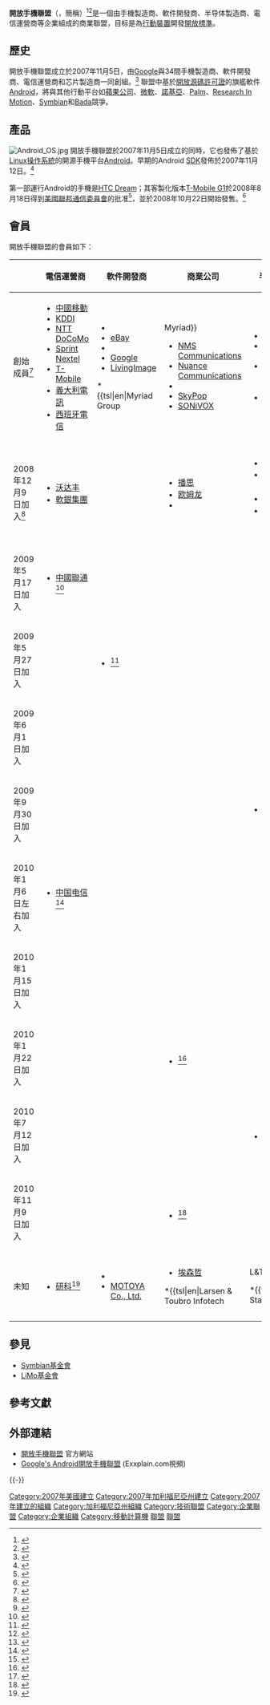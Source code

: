 {{noteTA
|G1=IT
|T=zh-cn:开放手持设备联盟; zh-tw:開放手機聯盟
}}
{{Infobox organization
|name           = 開放手機聯盟
|native_name    = Open Handset Alliance
|image          = OHA wordmark.svg
|image_border   = 
|logo           = Open Handset Alliance logo.svg

|size           = 250px
|caption        = 
|map            = 
|msize          = 
|mcaption       = 
|abbreviation   = OHA
|motto          = 
|formation      = {{start date|2007|10|10}}<ref>{{cite web|url=http://whois.domaintools.com/openhandsetalliance.com|title=OpenHandsetAlliance.com WHOIS, DNS, & Domain Info – DomainTools|work=[[WHOIS|WHOIS]]|access-date=2016-11-02|archive-date=2019-04-16|archive-url=https://web.archive.org/web/20190416013942/http://whois.domaintools.com/openhandsetalliance.com|dead-url=no}}</ref>
|extinction     = 
|type           = 开放式移动操作系统（[[Android|Android]]）开发组织
|status         = 
|purpose        = 
|headquarters   = {{USA}}[[加利福尼亞州|加利福尼亞州]][[山景城_(加利福尼亚州)|山景城]]
|location       = 
|coords         = 
|region_served  = 全球
|membership     = 移动操作系统、软件公司、商业公司、半导体公司、手机制造商
|language       = 
|leader_title   =
|leader_name    =
|main_organ     = 
|parent_organization = 
|affiliations   = 
|num_staff      = 
|num_volunteers = 
|budget         = 
|key_people     = 
|website        = {{URL|www.openhandsetalliance.com}}
|remarks        =
}}

'''開放手機聯盟'''（{{lang-en|'''O'''pen '''H'''andset '''A'''lliance}}，簡稱'''{{lang|en|OHA}}'''）<ref>{{cite web|title=美公司开发出首批Google Android手机软件|publisher=IT世界网|url=http://www.it.com.cn/f/news/081/15/536633.htm|date=2008年1月14日|accessdate=2010-10-03|deadurl=yes|archiveurl=https://web.archive.org/web/20080225161744/http://www.it.com.cn/f/news/081/15/536633.htm|archivedate=2008年2月25日}}</ref><ref>{{cite web|title=谷歌称将在近日发布PC合作伙伴名单|publisher=腾讯网|url=http://tech.qq.com/a/20090708/000493.htm|date=2009年7月8日|accessdate=2010-10-03|archive-date=2018-07-30|archive-url=https://web.archive.org/web/20180730203205/http://tech.qq.com/a/20090708/000493.htm|dead-url=no}}</ref>是一個由手機製造商、軟件開發商、半导体製造商、電信運營商等企業組成的商業聯盟，目标是為[[行動裝置|行動裝置]]開發[[開放標準|開放標準]]。

== 歷史 ==
開放手機聯盟成立於2007年11月5日，由[[Google|Google]]與34間手機製造商、軟件開發商、電信運營商和芯片製造商一同創組。<ref name="companies">{{cite web|url=http://www.openhandsetalliance.com/oha_members.html|title=Open Handset Alliance members page|date=2007-11-05|accessdate=2007-11-05|publisher=Open Handset Alliance|archive-date=2012-03-02|archive-url=https://www.webcitation.org/65rAjVYl6?url=http://www.openhandsetalliance.com/oha_members.html|dead-url=no}}</ref> 聯盟中基於[[開放源碼許可證|開放源碼許可證]]的旗艦軟件[[Android|Android]]，將與其他行動平台如[[蘋果公司|蘋果公司]]、[[微軟|微軟]]、[[諾基亞|諾基亞]]、[[Palm|Palm]]、[[Research_In_Motion|Research In Motion]]、[[Symbian|Symbian]]和[[Bada|Bada]]競爭。

== 產品 ==
[[File:Android_OS.jpg|thumb]]
開放手機聯盟於2007年11月5日成立的同時，它也發佈了基於[[Linux|Linux]][[操作系統|操作系統]]的開源手機平台[[Android|Android]]。早期的Android [[SDK|SDK]]發佈於2007年11月12日。<ref>{{cite web|url=http://www.openhandsetalliance.com/developers.html|title=Developers|date=2007-11-05|accessdate=2007-11-05|publisher=Open Handset Alliance|archive-date=2012-03-02|archive-url=https://www.webcitation.org/65rAjwnNR?url=http://www.openhandsetalliance.com/developers.html|dead-url=no}}</ref>

第一部運行Android的手機是[[HTC_Dream|HTC Dream]]；其客製化版本[[T-Mobile_G1|T-Mobile G1]]於2008年8月18日得到[[美國聯邦通信委員會|美國聯邦通信委員會]]的批准<ref>{{cite web|url=http://www.engadget.com/2008/08/18/htc-dream-fcc-approved-android-clear-for-launch/|title=FCC Approved HTC Dream|date=2008-08-18|publisher=Engadget|access-date=2010-05-11|archive-date=2012-03-02|archive-url=https://www.webcitation.org/65rAkMqwW?url=http://www.engadget.com/2008/08/18/htc-dream-fcc-approved-android-clear-for-launch/|dead-url=no}}</ref>，並於2008年10月22日開始發售。<ref>{{cite web|url=http://www.npr.org/templates/story/story.php?storyId=94982690|title=Google Is Calling. Will You Answer?|access-date=2010-05-11|archive-url=https://www.webcitation.org/65rAlNh7X?url=http://www.npr.org/templates/story/story.php?storyId=94982690|archive-date=2012-03-02|dead-url=yes}}</ref>

== 會員 ==
開放手機聯盟的會員如下：
{| class="wikitable" style="text-align:left; font-size: 90%;"
! width = "140" |
! width="120" | 電信運營商
! width="120" | 軟件開發商
! width="120" | 商業公司
! width="120" | 半導體公司
! width="120" | 手機製造商
|-
! 創始成員<ref>{{cite web|url=http://www.openhandsetalliance.com/oha_members.html|title=Open Handset Alliance Members|date=2008-10-15|access-date=2010-05-11|archive-date=2012-03-02|archive-url=https://www.webcitation.org/65rAjVYl6?url=http://www.openhandsetalliance.com/oha_members.html|dead-url=no}}</ref>
|
*[[中國移動|中國移動]]
*[[KDDI|KDDI]]
*[[NTT_DOCOMO|NTT DoCoMo]]
*[[Sprint|Sprint Nextel]]
*[[T-Mobile|T-Mobile]]
*[[義大利電信|義大利電訊]]
*[[西班牙電信|西班牙電信]]
|
*{{tsl|en|Ascender|}}
*[[EBay|eBay]]
*{{tsl|en|Esmertec|}}
*[[Google|Google]]
*[[LivingImage|LivingImage]]
*{{tsl|en|Myriad Group||Myriad}}
*[[NMS_Communications|NMS Communications]]
*[[Nuance_Communications|Nuance Communications]]
*{{tsl|en|PacketVideo|}}
*[[SkyPop|SkyPop]]
*[[SONiVOX|SONiVOX]]
|
*[[Aplix|Aplix]]
*[[Noser_Engineering|Noser Engineering]]
*[[The_Astonishing_Tribe|The Astonishing Tribe]]
*[[風河系統|風河系統]]
|
*{{tsl|en|Audience (telecom company)||Audience}}
*[[博通_(公司)|博通]]
*[[英特爾|英特爾]]
*[[邁威爾科技|邁威爾科技]]
*[[英伟达|英伟达]]
*[[高通公司|高通公司]]
*{{tsl|en|SiRF|SiRF科技集團}}
*[[Synaptics|Synaptics]]
*[[德州儀器|德州儀器]]
|
*[[宏達國際電子|宏達國際電子]]
*[[LG集团|LG集团]]
*[[索尼|索尼]]
*[[摩托羅拉|摩托羅拉]]
*[[三星電子|三星電子]]
|-
! 2008年12月9日加入<ref name="OHA20081209">{{cite web|url=http://www.openhandsetalliance.com/press_120908.html|title=Open Handset Alliance announces 14 new members|date=2008-12-09|publisher=Open Handset Alliance|access-date=2010-05-11|archive-date=2020-11-06|archive-url=https://web.archive.org/web/20201106095337/http://www.openhandsetalliance.com/press_120908.html|dead-url=no}}</ref>
|
*[[沃达丰|沃达丰]]
*[[軟銀集團|軟銀集團]]
|
|
*[[播思|播思]]
*[[欧姆龙|欧姆龙]]
*{{tsl|en|Teleca|}}
|
*{{tsl|en|AKM Semiconductor|}}
*[[安謀國際科技|安謀國際科技]]
*[[高通創銳訊|高通創銳訊]]
*[[易利信手機技術平台|愛立信移動平台]]<ref name="OHA20081209EMP">{{cite web|url=http://www.ericsson.com/ericsson/press/releases/20081209-1276213.shtml|title=Ericsson further expands its Open OS offering by joining the Open Handset Alliance|date=2008-12-09|publisher=Ericsson|access-date=2010-05-11|archive-date=2009-02-17|archive-url=https://web.archive.org/web/20090217215054/http://www.ericsson.com/ericsson/press/releases/20081209-1276213.shtml|dead-url=no}}</ref>
|
*[[華碩電腦|華碩電腦]]
*[[台灣國際航電|台灣國際航電]]
*[[華為|華為]]
*[[索尼愛立信|索尼愛立信]]
*[[愛立信|愛立信]]
*[[東芝|東芝]]
*[[戴爾|戴爾]]
|-
! 2009年5月17日加入
|
*[[中國聯通|中國聯通]]<ref name="OHA2009PRS">{{cite web|url=http://www.openhandsetalliance.com/press_releases.html|title=Open Handset Alliance member announcements|date=2009|publisher=Open Handset Alliance|access-date=2010-05-11|archive-date=2021-04-22|archive-url=https://web.archive.org/web/20210422130327/http://www.openhandsetalliance.com/press_releases.html|dead-url=no}}</ref>
|
|
|
|
|-
! 2009年5月27日加入
|
|
* {{tsl|en|SVOX|}}<ref name="SVOX20090527">{{cite web|url=http://www.svox.com/News-Items-SVOX-brings-speech-solutions-to-Android.aspx|title=SVOX announces its joining of the Open Handset Alliance|date=2009-05-27|publisher=SVOX|access-date=2010-05-11|archive-date=2009-06-15|archive-url=https://web.archive.org/web/20090615013940/http://www.svox.com/News-Items-SVOX-brings-speech-solutions-to-Android.aspx|dead-url=no}}</ref>
|
|
|
|-
! 2009年6月1日加入
|
|
|
|
|
* [[宏碁|宏碁]]<ref name="ACER20090601">{{cite web|url=http://phandroid.com/2009/06/01/acer-joins-oha-expects-end-of-year-android/|title=Acer announces its joining of the Open Handset Alliance|date=2009-06-01|publisher=Acer|access-date=2010-05-11|archive-date=2019-05-25|archive-url=https://web.archive.org/web/20190525230800/https://phandroid.com/2009/06/01/acer-joins-oha-expects-end-of-year-android/|dead-url=no}}</ref>
|-
! 2009年9月30日加入
|
|
|
|
* [[MIPS科技公司|MIPS科技公司]]<ref name="MIPS20090930">{{cite web|url=http://www.mips.com/news-events/newsroom/release-archive-2009/9_30_09.dot|title=MIPS Technologies Joins the Open Handset Alliance|date=2009-09-30|publisher=MIPS Technologies, Inc.|access-date=2010-05-11|archive-date=2010-07-15|archive-url=https://web.archive.org/web/20100715023121/http://www.mips.com/news-events/newsroom/release-archive-2009/9_30_09.dot|dead-url=yes}}</ref>
|
|-
! 2010年1月6日左右加入
|
* [[中国电信|中国电信]]<ref name="chinatelecom20100106">{{cite web|url=http://www.donews.com/Content/201001/91f614ddcbf44d088a65f6114db5d480.shtm|title=中国电信已加入谷歌Android开放联盟|date=2010-01-06|publisher=CCTIME|dead-url=yes|archive-url=https://web.archive.org/web/20100109114034/http://www.donews.com/Content/201001/91f614ddcbf44d088a65f6114db5d480.shtm|archive-date=2010-01-09|accessdate=2018-02-23}}</ref>
|
|
|
|
|-
! 2010年1月15日加入
|
|
|
|
|
* [[中興通訊|中興通訊]]<ref name="ZTE20100115">{{cite web|url=http://wwwen.zte.com.cn/en/press_center/press_clipping/201001/t20100115_179607.html|title=ZTE to launch Android handsets this quarter|date=2010-01-15|publisher=ZTE|access-date=2010-05-11|archive-date=2011-07-24|archive-url=https://web.archive.org/web/20110724132607/http://wwwen.zte.com.cn/en/press_center/press_clipping/201001/t20100115_179607.html|dead-url=no}}</ref>
|-
! 2010年1月22日加入
|
|
|
* {{tsl|en|Sasken Communication Technologies|}}<ref name="SASKEN20100122">{{cite web|url=http://www.sasken.com/newsroom/press/2010/22_Jan_2010.htm|title=Sasken joins Open Handset Alliance|date=2010-01-22|publisher=SASKEN|access-date=2010-05-11|archive-date=2013-04-17|archive-url=https://www.webcitation.org/6Fx8AZXgW?url=http://www.sasken.com/newsroom/press/2010/22_Jan_2010.htm|dead-url=no}}</ref>
|
|
|-
! 2010年7月12日加入
|
|
|
|
* [[聯發科技|聯發科技]]<ref name="MediaTek20100712">{{cite web|url=http://www.mediatek.com/en/news/info.php?sn=43|title=MediaTek Joins the Open Handset Alliance Continuous Commitment to Providing Multimedia-Rich Android Solutions|date=2010-07-12|publisher=MediaTek|deadurl=yes|archiveurl=https://www.webcitation.org/6Fx8CxMFl?url=http://www.mediatek.com/error.html|archivedate=2013-04-17}}</ref>
|
|-
! 2010年11月9日加入
|
|
|

* {{tsl|en|VisualOn|}}<ref name="VisualOn">{{cite web|url=http://eon.businesswire.com/news/eon/20101109005347/en/Android-OHA-multimedia|title=VisualOn Joins the Open Handset Alliance to Enhance the Multimedia Capabilities of the Android Platform|date=2010-12-09|access-date=2012-05-23|archive-url=https://web.archive.org/web/20120508032551/http://eon.businesswire.com/news/eon/20101109005347/en/Android-OHA-multimedia|archive-date=2012-05-08|dead-url=yes}}</ref>
|
|
|-
! 未知
|
* [[研科|研科]]<ref name=OHA20101227>{{cite web|url=http://www.openhandsetalliance.com/oha_members.html#mobile|title=Open Handset Alliance Members Mobile Operators|date=2010-12-27|access-date=2010-05-11|archive-date=2012-03-02|archive-url=https://www.webcitation.org/65rAjVYl6?url=http://www.openhandsetalliance.com/oha_members.html#mobile|dead-url=no}}</ref>
|
*{{tsl|en|Cooliris|}}
*[[MOTOYA_Co.,_Ltd.|MOTOYA Co., Ltd.]]
|
*[[埃森哲|埃森哲]]
*{{tsl|en|Larsen & Toubro Infotech||L&T Infotech}}
*{{tsl|en|SQL Star||SQL Star International Inc.}}
*[[威普罗|威普罗]]
|
*{{tsl|en|Cypress Semiconductor Corporation|}}
*[[飞思卡尔|飞思卡尔]]
*[[金雅拓|金雅拓]]
*[[瑞薩電子|瑞薩電子]]
*[[威盛電子|威盛電子]]
|
*[[阿尔卡特_(移动设备)|阿尔卡特 (移动设备)]]
*[[仁寶電腦|仁寶電腦]]
*[[戴爾|戴爾]]
*[[鴻海科技集團|鴻海科技集團]]
*[[海爾集團|海爾集團]]
*[[京瓷|京瓷]]
*[[联想集团|联想集团]]
*[[日本電氣|日本電氣]]
*[[夏普|夏普]]
*{{tsl|en|Saygus||Saygus Corporation}}
|}

== 參見 ==
*[[Symbian基金會|Symbian基金會]]
*[[LiMo基金會|LiMo基金會]]

== 參考文獻 ==
{{Reflist|30em}}

== 外部連結 ==
* [http://www.openhandsetalliance.com/ 開放手機聯盟] {{Wayback|url=http://www.openhandsetalliance.com/ |date=20071107080329 }}官方網站
*[http://www.exxplain.com/TrainingDetails.aspx?Ticket=de5d0d74-0f06-4a4f-be8e-ec31f80ff968 Google's Android開放手機聯盟] {{Wayback|url=http://www.exxplain.com/TrainingDetails.aspx?Ticket=de5d0d74-0f06-4a4f-be8e-ec31f80ff968 |date=20110717184017 }} (Exxplain.com視頻)

{{-}}
{{Android}}
{{移动电话}}
{{行動作業系統}}
[[Category:2007年美國建立|Category:2007年美國建立]]
[[Category:2007年加利福尼亞州建立|Category:2007年加利福尼亞州建立]]
[[Category:2007年建立的組織|Category:2007年建立的組織]]
[[Category:加利福尼亞州組織|Category:加利福尼亞州組織]]
[[Category:技術聯盟|Category:技術聯盟]]
[[Category:企業聯盟|Category:企業聯盟]]
[[Category:企業組織|Category:企業組織]]
[[Category:移動計算機|Category:移動計算機]]
[[Category:Google|聯盟]]
[[Category:Android|聯盟]]